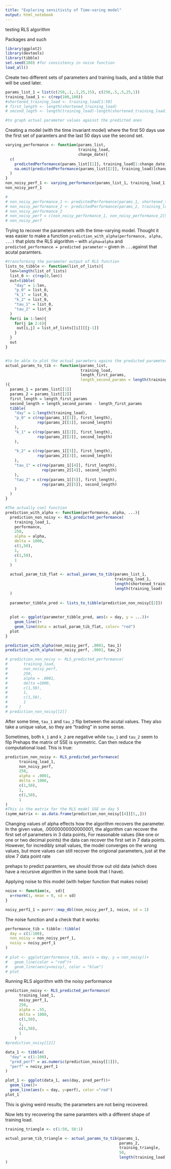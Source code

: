 ```yaml
---
title: "Exploring sensitivity of Time-varing model"
output: html_notebook
---
```

testing RLS algorithm 

Packages and such
```r
library(ggplot2)
library(devtools)
library(tibble)
set.seed(100) #for consistency in noise function
load_all()
```

Create two different sets of parameters and training loads, and a tibble that
will be used later. 
```r
params_list_1 = list(c(250,.1,.1,25,15), c(250,.5,.5,25,1))
training_load_1 <- c(rep(100,100))
#shortened_training_load <- training_load[1:50]
# first_length <- length(shortened_training_load)
# second_legth <- length(training_load)-length(shortened_training_load)

#to graph actual parameter values against the predicted ones


```


Creating a model (with the time invariant model) where the first 50 days use the 
first set of paramters and the last 50 days use the second set. 


```r

varying_performance <- function(params_list,
                                training_load,
                                change_date){
  c(
    predictedPerformance(params_list[[1]], training_load[1:change_date]),
    na.omit(predictedPerformance(params_list[[2]], training_load)[change_date+1:length(training_load)])
  )
}
non_noisy_perf_1 <- varying_performance(params_list_1, training_load_1, 50)
non_noisy_perf_1

# 
# non_noisy_performance_1 <- predictedPerformance(params_1, shortened_training_load)
# non_noisy_performance_2 <- predictedPerformance(params_2, training_load)[51:100]
# non_noisy_performance_2 
# non_noisy_perf = c(non_noisy_performance_1, non_noisy_performance_2[51:100])
# non_noisy_perf


```


Trying to recover the parameters with the time-varying model. Thought it was easier to make a function 
`prediction_with_alpha(performance, alpha, ...)` that plots the RLS algorithm --  with `alpha=alpha` and `predicted_performance = predicted parameter` -- given in `...`against that acutal paramters. 
```r
#transforming the parameter output of RLS function
lists_to_tibble <- function(list_of_lists){
  len=length(list_of_lists)
  list_0 <- c(rep(0,len))
  out=tibble(
    "day" = 1:len,
    "p_0" = list_0,
    "k_1" = list_0,
    "k_2" = list_0,
    "tau_1" = list_0,
    "tau_2" = list_0
  )
  for(i in 1:len){
    for(j in 2:6){
     out[i,j] = list_of_lists[[i]][[j-1]] 
    }
  }
  out
}


#to be able to plot the actual paramters agains the predicted parameters
actual_params_to_tib <- function(params_list, 
                                 training_load, 
                                 length_first_params, 
                                 length_second_params = length(training_load)
){
  params_1 = params_list[[1]]
  params_2 = params_list[[2]]
  first_length = length_first_params 
  second_length = length_second_params - length_first_params 
  tibble(
    "day" = 1:length(training_load),
    "p_0" = c(rep(params_1[[1]], first_length),
              rep(params_2[[1]], second_length)
    ),
    "k_1" = c(rep(params_1[[2]], first_length),
              rep(params_2[[2]], second_length)
    ),
    
    "k_2" = c(rep(params_1[[3]], first_length),
              rep(params_2[[3]], second_length)
    ),
    "tau_1" = c(rep(params_1[[4]], first_length),
                rep(params_2[[4]], second_length)
    ),
    "tau_2" = c(rep(params_1[[5]], first_length),
                rep(params_2[[5]], second_length)
    )
  )
}

#The actually cool function
prediction_with_alpha <- function(performance, alpha, ...){
  prediction_non_noisy <- RLS_predicted_performance(
    training_load_1,
    performance,
    250,
    alpha = alpha,
    delta = 1000,
    c(1,50),
    1,
    c(1,50),
    1
  )
  
  actual_param_tib_flat <- actual_params_to_tib(params_list_1, 
                                                training_load_1, 
                                                length(shortened_training_load), 
                                                length(training_load)
  )
                                                
  parameter_tibble_pred <- lists_to_tibble(prediction_non_noisy[[2]])
  
  
  plot <- ggplot(parameter_tibble_pred, aes(x = day, y = ...))+
    geom_line()+
    geom_line(data = actual_param_tib_flat, color= "red")
  plot
}

prediction_with_alpha(non_noisy_perf, .0001, tau_1)
prediction_with_alpha(non_noisy_perf, .0001, tau_2)

# prediction_non_noisy <- RLS_predicted_performance(
#       training_load,
#       non_noisy_perf,
#       250,
#       alpha = .0001,
#       delta =1000,
#       c(1,50),
#       1,
#       c(1,50),
#       1
#     )
# prediction_non_noisy[[2]]
```
After some time, `tau_1` and `tau_2` flip between the acutal values. They also
take a unique value, so they are "trading" in some sense. 


Sometimes, both `k_1` and `k_2` are negative while `tau_1` and `tau_2` seem to filp
Prehaps the matrix of SSE is symmetric. Can then reduce the computational load. This is true:

```r
prediction_non_noisy <- RLS_predicted_performance(
      training_load_1,
      non_noisy_perf,
      250,
      alpha = .0001,
      delta = 1000,
      c(1,50),
      1,
      c(1,50),
      1
)    
#This is the matrix for the RLS model SSE on day 5
(symm_matrix <- as.data.frame(prediction_non_noisy[[4]][5,,]))
```



Changing values of alpha effects how the algorithm recovers the parameter.
In the given value, .00000000000000001, the algorithm can recover the first
set of parameters in 3 data points, For reasonable values (like one or one or
two decimal points) the data can recover the first set in 7 data points. However,
for incredibly small values, the model converges on the wrong values, but more
values can still recover the origional parameters, just at the slow 7 data point rate

prehaps to predict paramters, we should throw out old data (which does have a recursive algorithm in the
same book that I have).



Applying noise to this model (with helper function that makes noise)
```r
noise <- function(x,  sd){
  x+rnorm(1, mean = 0, sd = sd)
}

noisy_perf1_1 = purrr::map_dbl(non_noisy_perf_1, noise, sd = 1)
```


The noise function and a check that it works:
```r
performance_tib = tibble::tibble(
  day = c(1:100),
  non_noisy = non_noisy_perf_1,
  noisy = noisy_perf_1 
)
 
# plot <- ggplot(performance_tib, aes(x = day, y = non_noisy))+
#   geom_line(color = "red")+
#   geom_line(aes(y=noisy), color = "blue")
# plot
```



Running RLS algorithm with the noisy performance
```r
prediction_noisy <- RLS_predicted_performance(
      training_load_1,
      noisy_perf_1,
      250,
      alpha = .55,
      delta = 1000,
      c(1,50),
      1,
      c(1,50),
      1
    )
#prediction_noisy[[2]]

data_1 <- tibble(
  "day" = c(1:100),
  "pred_perf" = as.numeric(prediction_noisy[[1]]),
  "perf" = noisy_perf_1
)

plot_1 <- ggplot(data_1, aes(day, pred_perf))+
  geom_line()+
  geom_line(aes(x = day, y=perf), color ="red")
plot_1
```
This is giving weird results; the parameters are not being recovered. 



Now lets try recovering the same paramters with a different shape of training load.

```r
training_triangle <- c(1:50, 50:1)

actual_param_tib_triangle <- actual_params_to_tib(params_1, 
                                                  params_2, 
                                                  training_triangle, 
                                                  50, 
                                                  length(training_load)
)



```




